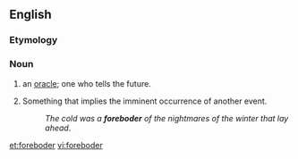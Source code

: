 ==English==

===Etymology===
{{suffix|forebode|er|lang=en}}

===Noun===
{{en-noun}}

# {{context|archaic|lang=en}} an [[oracle]]; one who tells the future.
# {{context|uncountable|lang=en}} Something that implies the imminent occurrence of another event.
#:''The cold was a '''foreboder''' of the nightmares of the winter that lay ahead''.

[[et:foreboder]]
[[vi:foreboder]]